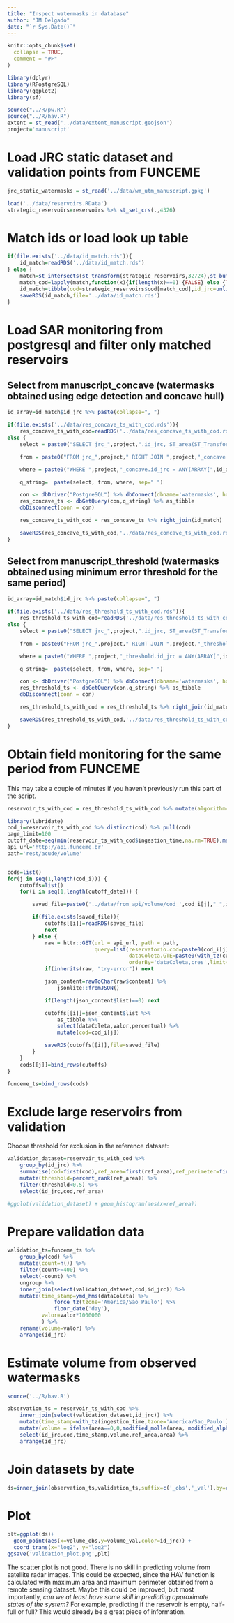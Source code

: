 ```yaml
---
title: "Inspect watermasks in database"
author: "JM Delgado"
date: "`r Sys.Date()`"
---
```


```r
knitr::opts_chunk$set(
  collapse = TRUE,
  comment = "#>"
)
```

```r
library(dplyr)
library(RPostgreSQL)
library(ggplot2)
library(sf)

source("../R/pw.R")
source("../R/hav.R")
extent = st_read('../data/extent_manuscript.geojson')
project='manuscript'
```


# Load JRC static dataset and validation points from FUNCEME

```r
jrc_static_watermasks = st_read('../data/wm_utm_manuscript.gpkg')

load('../data/reservoirs.RData')
strategic_reservoirs=reservoirs %>% st_set_crs(.,4326)
```

# Match ids or load look up table
```r
if(file.exists('../data/id_match.rds')){
    id_match=readRDS('../data/id_match.rds')
} else {
    match=st_intersects(st_transform(strategic_reservoirs,32724),st_buffer(jrc_static_watermasks,100),sparse=TRUE)
    match_cod=lapply(match,function(x){if(length(x)==0) {FALSE} else {TRUE}}) %>% unlist
    id_match=tibble(cod=strategic_reservoirs$cod[match_cod],id_jrc=unlist(match) %>% jrc_static_watermasks$id_jrc[.])
    saveRDS(id_match,file='../data/id_match.rds')
}
```

# Load SAR monitoring from postgresql and filter only matched reservoirs

## Select from manuscript_concave (watermasks obtained using edge detection and concave hull)
```r
id_array=id_match$id_jrc %>% paste(collapse=", ")

if(file.exists('../data/res_concave_ts_with_cod.rds')){
    res_concave_ts_with_cod=readRDS('../data/res_concave_ts_with_cod.rds')
else {
    select = paste0("SELECT jrc_",project,".id_jrc, ST_area(ST_Transform(jrc_",project,".geom,32629)) as ref_area, ST_Perimeter(ST_Transform(jrc_",project,".geom,32629)) as ref_perimeter, ",project,"_concave.area,",project,"_concave.ingestion_time,",project,"_concave.source_id")

    from = paste0("FROM jrc_",project," RIGHT JOIN ",project,"_concave ON jrc_",project,".id_jrc=",project,"_concave.id_jrc")

    where = paste0("WHERE ",project,"_concave.id_jrc = ANY(ARRAY[",id_array,"]);")

    q_string=  paste(select, from, where, sep=" ")

    con <- dbDriver("PostgreSQL") %>% dbConnect(dbname='watermasks', host = db_host, port = 5432, user = "sar2water", password = pw)
    res_concave_ts <- dbGetQuery(con,q_string) %>% as_tibble
    dbDisconnect(conn = con)

    res_concave_ts_with_cod = res_concave_ts %>% right_join(id_match)

    saveRDS(res_concave_ts_with_cod,'../data/res_concave_ts_with_cod.rds')
}
```

## Select from manuscript_threshold (watermasks obtained using minimum error threshold for the same period)

```r
id_array=id_match$id_jrc %>% paste(collapse=", ")

if(file.exists('../data/res_threshold_ts_with_cod.rds')){
    res_threshold_ts_with_cod=readRDS('../data/res_threshold_ts_with_cod.rds')
else {
    select = paste0("SELECT jrc_",project,".id_jrc, ST_area(ST_Transform(jrc_",project,".geom,32629)) as ref_area, ST_Perimeter(ST_Transform(jrc_",project,".geom,32629)) as ref_perimeter, ",project,"_threshold.area,",project,"_threshold.ingestion_time,",project,"_threshold.source_id")

    from = paste0("FROM jrc_",project," RIGHT JOIN ",project,"_threshold ON jrc_",project,".id_jrc=",project,"_threshold.id_jrc")

    where = paste0("WHERE ",project,"_threshold.id_jrc = ANY(ARRAY[",id_array,"]);")

    q_string=  paste(select, from, where, sep=" ")

    con <- dbDriver("PostgreSQL") %>% dbConnect(dbname='watermasks', host = db_host, port = 5432, user = "sar2water", password = pw)
    res_threshold_ts <- dbGetQuery(con,q_string) %>% as_tibble
    dbDisconnect(conn = con)

    res_threshold_ts_with_cod = res_threshold_ts %>% right_join(id_match)

    saveRDS(res_threshold_ts_with_cod,'../data/res_threshold_ts_with_cod.rds')
}
```



# Obtain field monitoring for the same period from FUNCEME

This may take a couple of minutes if you haven't previously run this part of the script.
```r

reservoir_ts_with_cod = res_threshold_ts_with_cod %>% mutate(algorithm='minimum error threshold') %>% bind_rows(res_concave_ts_with_cod %>% mutate(algorithm='canny edge + concave hull'))

library(lubridate)
cod_i=reservoir_ts_with_cod %>% distinct(cod) %>% pull(cod)
page_limit=100
cutoff_date=seq(min(reservoir_ts_with_cod$ingestion_time,na.rm=TRUE),max(reservoir_ts_with_cod$ingestion_time,na.rm=TRUE),paste0(page_limit,' day'))
api_url='http://api.funceme.br'
path='rest/acude/volume'


cods=list()
for(j in seq(1,length(cod_i))) {
    cutoffs=list()
    for(i in seq(1,length(cutoff_date))) {

        saved_file=paste0('../data/from_api/volume/cod_',cod_i[j],"_",i,"_of_",length(cutoff_date),".rds")

        if(file.exists(saved_file)){
            cutoffs[[i]]=readRDS(saved_file)
            next
        } else {
            raw = httr::GET(url = api_url, path = path,
                            query=list(reservatorio.cod=paste0(cod_i[j]),
                                       dataColeta.GTE=paste0(with_tz(cutoff_date[i],tz="America/Sao_Paulo")),
                                       orderBy='dataColeta,cres',limit=page_limit))
            if(inherits(raw, "try-error")) next

            json_content=rawToChar(raw$content) %>%
                jsonlite::fromJSON()

            if(length(json_content$list)==0) next

            cutoffs[[i]]=json_content$list %>%
                as_tibble %>%
                select(dataColeta,valor,percentual) %>%
                mutate(cod=cod_i[j])

            saveRDS(cutoffs[[i]],file=saved_file)
        }
    }
    cods[[j]]=bind_rows(cutoffs)
}

funceme_ts=bind_rows(cods)
```

# Exclude large reservoirs from validation

Choose threshold for exclusion in the reference dataset:

```r
validation_dataset=reservoir_ts_with_cod %>%
    group_by(id_jrc) %>%
    summarise(cod=first(cod),ref_area=first(ref_area),ref_perimeter=first(ref_perimeter)) %>%
    mutate(threshold=percent_rank(ref_area)) %>%
    filter(threshold<0.5) %>%
    select(id_jrc,cod,ref_area)

#ggplot(validation_dataset) + geom_histogram(aes(x=ref_area))
```

# Prepare validation data

```r
validation_ts=funceme_ts %>%
    group_by(cod) %>%
    mutate(count=n()) %>%
    filter(count>=400) %>%
    select(-count) %>%
    ungroup %>%
    inner_join(select(validation_dataset,cod,id_jrc)) %>%
    mutate(time_stamp=ymd_hms(dataColeta) %>%
               force_tz(tzone='America/Sao_Paulo') %>%
               floor_date('day'),
           valor=valor*1000000           
           ) %>%
    rename(volume=valor) %>%
    arrange(id_jrc)

```

# Estimate volume from observed watermasks

```r
source('../R/hav.R')

observation_ts = reservoir_ts_with_cod %>%
    inner_join(select(validation_dataset,id_jrc)) %>%
    mutate(time_stamp=with_tz(ingestion_time,tzone='America/Sao_Paulo') %>% floor_date('day')) %>%
    mutate(volume = ifelse(area==0,0,modified_molle(area, modified_alpha(ref_perimeter,ref_area),modified_K(ref_perimeter,ref_area)))) %>%
    select(id_jrc,cod,time_stamp,volume,ref_area,area) %>%
    arrange(id_jrc)


```


# Join datasets by date

```r

ds=inner_join(observation_ts,validation_ts,suffix=c('_obs','_val'),by=c('id_jrc','time_stamp')) %>% filter(volume_obs<100000000) %>% filter(volume_obs>0) %>% filter(volume_val>0) %>% mutate(id_jrc=as.factor(id_jrc))

```

# Plot

```r
plt=ggplot(ds)+
  geom_point(aes(x=volume_obs,y=volume_val,color=id_jrc)) +
  coord_trans(x="log2", y="log2")
ggsave('validation_plot.png',plt)
```

The scatter plot is not good. There is no skill in predicting volume from satellite radar images. This could be expected, since the HAV function is calculated with maximum area and maximum perimeter obtained from a remote sensing dataset. Maybe this could be improved, but most importantly, _can we at least have some skill in predicting approximate states of the system?_ For example, predicting if the reservoir is empty, half-full or full? This would already be a great piece of information.
